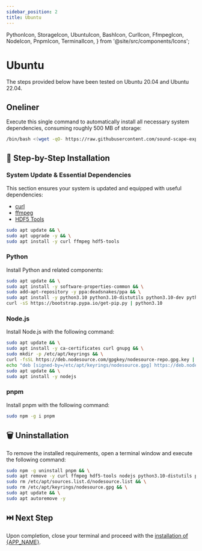 ```yaml
---
sidebar_position: 2
title: Ubuntu
---
```


  PythonIcon,
  StorageIcon,
  UbuntuIcon,
  BashIcon,
  CurlIcon,
  FfmpegIcon,
  NodeIcon,
  PnpmIcon,
  TerminalIcon,
} from '@site/src/components/Icons';

# <UbuntuIcon /> Ubuntu

The steps provided below have been tested on <UbuntuIcon /> Ubuntu 20.04
and <UbuntuIcon /> Ubuntu 22.04.

## <BashIcon /> Oneliner <SizeInfo size='~500 MB' />

Execute this single command to automatically install all necessary system
dependencies, consuming roughly 500 MB of storage:

```bash
/bin/bash <(wget -qO- https://raw.githubusercontent.com/sound-scape-explorer/sound-scape-explorer/next/bamdad/bin/requirements-ubuntu.sh)
```

## 👣 Step-by-Step Installation

### <UbuntuIcon /> System Update & Essential Dependencies

This section ensures your system is updated and equipped with useful
dependencies:

- <CurlIcon /> [curl](https://curl.se/)
- <FfmpegIcon /> [ffmpeg](https://www.ffmpeg.org/)
- <StorageIcon /> [HDF5 Tools](https://support.hdfgroup.org/tools/)

```bash
sudo apt update && \
sudo apt upgrade -y && \
sudo apt install -y curl ffmpeg hdf5-tools
```

### <PythonIcon /> Python

Install <PythonIcon /> Python and related components:

```bash
sudo apt update && \
sudo apt install -y software-properties-common && \
sudo add-apt-repository -y ppa:deadsnakes/ppa && \
sudo apt install -y python3.10 python3.10-distutils python3.10-dev python3-pip python3.10-venv && \
curl -sS https://bootstrap.pypa.io/get-pip.py | python3.10
```

### <NodeIcon /> Node.js

Install <NodeIcon /> Node.js with the following command:

```bash
sudo apt update && \
sudo apt install -y ca-certificates curl gnupg && \
sudo mkdir -p /etc/apt/keyrings && \
curl -fsSL https://deb.nodesource.com/gpgkey/nodesource-repo.gpg.key | sudo gpg --dearmor -o /etc/apt/keyrings/nodesource.gpg && \
echo "deb [signed-by=/etc/apt/keyrings/nodesource.gpg] https://deb.nodesource.com/node_20.x nodistro main" | sudo tee /etc/apt/sources.list.d/nodesource.list && \
sudo apt update && \
sudo apt install -y nodejs
```

### <PnpmIcon /> pnpm

Install <PnpmIcon /> pnpm with the following command:

```bash
sudo npm -g i pnpm
```

## 🗑️ Uninstallation

To remove the installed requirements, open a <TerminalIcon /> terminal window
and execute the following command:

```bash
sudo npm -g uninstall pnpm && \
sudo apt remove -y curl ffmpeg hdf5-tools nodejs python3.10-distutils python3.10-dev python3-pip python3.10-venv && \
sudo rm /etc/apt/sources.list.d/nodesource.list && \
sudo rm /etc/apt/keyrings/nodesource.gpg && \
sudo apt update && \
sudo apt autoremove -y
```

## ⏭️ Next Step

Upon completion, close your <TerminalIcon /> terminal and proceed with the
[installation of {APP_NAME}](../application).
